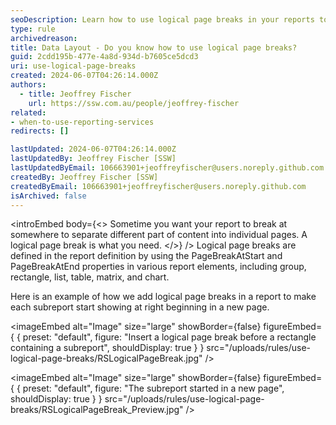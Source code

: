 ```yaml
---
seoDescription: Learn how to use logical page breaks in your reports to organize content across pages effectively
type: rule
archivedreason:
title: Data Layout - Do you know how to use logical page breaks?
guid: 2cdd195b-477e-4a8d-934d-b7605ce5dcd3
uri: use-logical-page-breaks
created: 2024-06-07T04:26:14.000Z
authors:
  - title: Jeoffrey Fischer
    url: https://ssw.com.au/people/jeoffrey-fischer
related:
- when-to-use-reporting-services
redirects: []

lastUpdated: 2024-06-07T04:26:14.000Z
lastUpdatedBy: Jeoffrey Fischer [SSW]
lastUpdatedByEmail: 106663901+jeoffreyfischer@users.noreply.github.com
createdBy: Jeoffrey Fischer [SSW]
createdByEmail: 106663901+jeoffreyfischer@users.noreply.github.com
isArchived: false
---
```


<introEmbed
  body={<>
Sometime you want your report to break at somewhere to separate different part of content into individual pages. A logical page break is what you need.
  </>}
/>
Logical page breaks are defined in the report definition by using the PageBreakAtStart and PageBreakAtEnd properties in various report elements, including group, rectangle, list, table, matrix, and chart.

Here is an example of how we add logical page breaks in a report to make each subreport start showing at right beginning in a new page.


<imageEmbed
  alt="Image"
  size="large"
  showBorder={false}
  figureEmbed={ {
    preset: "default",
    figure: "Insert a logical page break before a rectangle containing a subreport",
    shouldDisplay: true
  } }
  src="/uploads/rules/use-logical-page-breaks/RSLogicalPageBreak.jpg"
/>



<imageEmbed
  alt="Image"
  size="large"
  showBorder={false}
  figureEmbed={ {
    preset: "default",
    figure: "The subreport started in a new page",
    shouldDisplay: true
  } }
  src="/uploads/rules/use-logical-page-breaks/RSLogicalPageBreak_Preview.jpg"
/>
